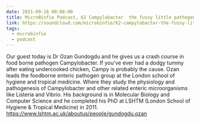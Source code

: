 ```yaml
---
date: 2021-09-16 00:00:00
title: MicroBinfie Podcast, 62 Campylobacter  the fussy little pathogen
link: https://soundcloud.com/microbinfie/62-campylobacter-the-fussy-little-pathogen
tags:
  - microbinfie
  - podcast
---
```

Our guest today is Dr Ozan Gundogdu and he gives us a crash course in
food borne pathogen Campylobacter. If you've ever had a dodgy tummy
after eating undercooked chicken, Campy is probably the cause.  Ozan
leads the foodborne enteric pathogen group at the London school of
hygiene and tropical medicine. Where they study the physiology and
pathogenesis of Campylobacter and other related enteric microorganisms
like Listeria and Vibrio.  His background is in Molecular Biology and
Computer Science and he completed his PhD at LSHTM (London School of
Hygiene & Tropical Medicine) in 2011.
https://www.lshtm.ac.uk/aboutus/people/gundogdu.ozan

